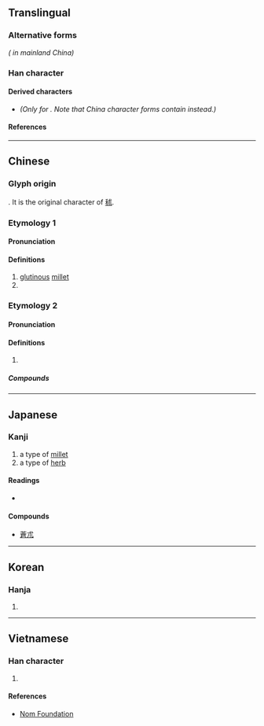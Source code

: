 {{also|术}}
{{character info/new}}
==Translingual==

===Alternative forms===
{{l|mul|术}} ''({{w|zh:新字形|Standardized form}} in mainland China)''

===Han character===
{{Han char|rn=75|rad=木|as=01|sn=5|four=43210|canj=IJC|ids=⿺𣎳丶}}

====Derived characters====
* {{l|mul|[[𠰲]], [[怵]], [[𢫖]], [[沭]], [[述]], [[𣭍]], [[炢]], [[㺷]], [[秫]], [[䘤]], [[絉]], [[𦈭]], [[𣸃]], [[訹]], [[䟣]], [[鉥]]([[𬬸]]), [[𩖶]], [[𪲭]], [[術]]([[术]]), [[𫀦]], [[𣏂]], [[㾁]], [[怷]], [[𤇍]]}} ''(Only for {{w|zh:國字標準字體|Taiwan standard character forms}}. Note that China character forms contain {{l|mul|术}} instead.)''

====References====
{{Han ref|kx=0509.120|dkj=14423|dj=0893.020|hdz=80019.110|uh=672E}}

----

==Chinese==

===Glyph origin===
{{Han etym}}
{{liushu|p}}. It is the original character of [[秫]].

===Etymology 1===
{{zh-forms|s=术|t2=术}}

====Pronunciation====
{{zh-pron
|m=shú
|c=seot6
|mc=
|oc=y
|cat=n
}}

====Definitions====
{{zh-hanzi}}

# [[glutinous]] [[millet]]
# {{zh-alt-form|秫}}

===Etymology 2===
{{zh-forms|s=术|t2=术|alt=𦬸}}

====Pronunciation====
{{zh-pron
|m=zhú
|c=seot6
}}

====Definitions====
{{zh-hanzi}}

# {{rfdef|zh}}

=====Compounds=====
{{zh-der|白朮|蒼朮|莪朮}}

----

==Japanese==

===Kanji===
{{ja-kanji|grade=|rs=木01}}

# a type of [[millet]]
# a type of [[herb]]

====Readings====
* {{ja-readings|goon=[[じゅち]]/[[ぢゅち]] (juchi), [[じゅつ]] (jutsu), [[すち]] (zuchi)|kanon=[[しゅつ]] (shutsu), [[ちゅつ]] (chutsu)|kun=[[もちあわ]] (mochiawa), [[おけら]] (okera)}}

====Compounds====
* [[蒼朮]]

----

==Korean==

===Hanja===
{{ko-hanja|hangeul=출|eumhun=|rv=chul|mr=ch'ul|y=chwul}}

# {{defn|lang=ko|sort=木01}}

----

==Vietnamese==

===Han character===
{{vi-hantu|[[thuật]], [[truật]]|rs=木01}}

# {{defn|lang=vi|sort=木01}}

====References====
* [http://nomfoundation.org/common/nom_details.php?codepoint=672e Nom Foundation]